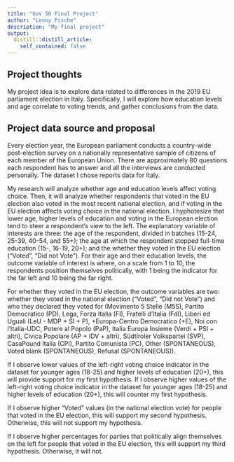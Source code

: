 ```yaml
---
title: "Gov 50 Final Project"
author: "Lenny Pische"
description: "My final project"
output:
  distill::distill_article:
    self_contained: false
---
```




## Project thoughts

My project idea is to explore data related to differences in the 2019 EU parliament election in Italy.
Specifically, I will explore  how education levels and age correlate to voting trends, and gather conclusions from the data.

## Project data source and proposal

Every election year, the European parliament conducts a country-wide post-election survey on a nationally representative sample of citizens of each member of the European Union. There are approximately 80 questions each respondent has to answer and all the interviews are conducted personally. The dataset I chose reports data for Italy.

My research will analyze whether age and education levels affect voting choice. Then, it will analyze whether respondents that voted in the EU election also voted in the most recent national election, and if voting in the EU election affects voting choice in the national election. 
I hyphotesize that lower age, higher levels of education and voting in the European election tend to steer a respondent's view to the left. The explanatory variable of interests are three: the age of the respondent, divided in batches (15-24, 25-39, 40-54, and 55+); the age at which the respondent stopped full-time education (15-, 16-19, 20+); and the whether they voted in the EU election ("Voted", "Did not Vote"). For their age and their education levels, the outcome variable of interest is where, on a scale from 1 to 10, the respondents position themselves politically, with 1 being the indicator for the far left and 10 being the far right.

For whether they voted in the EU election, the outcome variables are two: whether they voted in the national election ("Voted", "Did not Vote") and who they declared they voted for (Movimento 5 Stelle (M5S), Partito Democratico (PD), Lega, Forza Italia (FI), Fratelli d'Italia (FdI), Liberi ed Uguali (LeU  - MDP + SI + P), +Europa-Centro Democratico (+E), Noi con l'Italia-UDC, Potere al Popolo (PaP), Italia Europa Insieme (Verdi + PSI + altri), Civica Popolare (AP + IDV + altri), Südtiroler Volkspartei (SVP), CasaPound Italia (CPI), Partito Comunista (PC), Other (SPONTANEOUS), Voted blank (SPONTANEOUS), Refusal (SPONTANEOUS)).

If I observe lower values of the left-right voting choice indicator in the dataset for younger ages (18-25) and higher levels of education (20+), this will provide support for my first hypothesis. If I observe higher values of the left-right voting choice indicator in the dataset for younger ages (18-25) and higher levels of education (20+), this will counter my first hypothesis. 

If I observe higher "Voted" values (in the national election vote) for people that voted in the EU election, this will support my second hypothesis. Otherwise, this will not support my hypothesis.

If I observe higher percentages for parties that politically align themselves  on the left for people that voted in the EU election, this will support my third hypothesis. Otherwise, it will not. 

